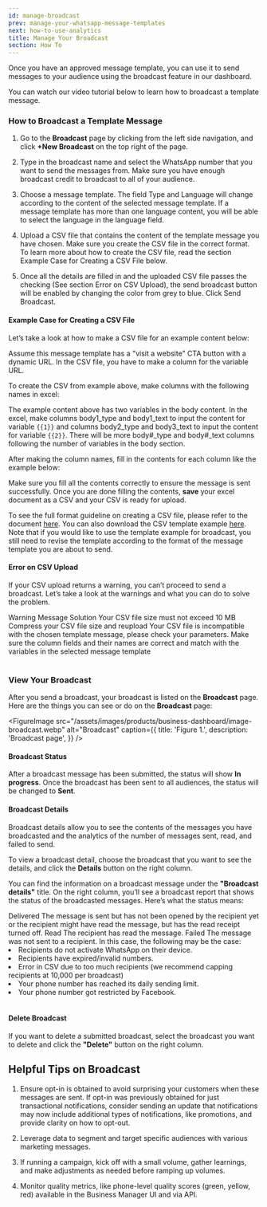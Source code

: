 ```yaml
---
id: manage-broadcast
prev: manage-your-whatsapp-message-templates
next: how-to-use-analytics
title: Manage Your Broadcast
section: How To
---
```


Once you have an approved message template, you can use it to send messages to your audience using the broadcast feature in our dashboard.

You can watch our video tutorial below to learn how to broadcast a template message.

<YoutubeEmbedWrapper>
  <YoutubeEmbed id="smbHZW5qsIk" params="v=smbHZW5qsIk" title=" Manage Your Broadcast" />
</YoutubeEmbedWrapper>

### How to Broadcast a Template Message

1. Go to the **Broadcast** page by clicking from the left side navigation, and click **+New Broadcast** on the top right of the page.

2. Type in the broadcast name and select the WhatsApp number that you want to send the messages from. Make sure you have enough broadcast credit to broadcast to all of your audience.

3. Choose a message template. The field Type and Language will change according to the content of the selected message template. If a message template has more than one language content, you will be able to select the language in the language field.

4. Upload a CSV file that contains the content of the template message you have chosen. Make sure you create the CSV file in the correct format. To learn more about how to create the CSV file, read the section Example Case for Creating a CSV File below.

5. Once all the details are filled in and the uploaded CSV file passes the checking (See section Error on CSV Upload), the send broadcast button will be enabled by changing the color from grey to blue. Click Send Broadcast.

#### Example Case for Creating a CSV File

Let’s take a look at how to make a CSV file for an example content below:

<FigureImage src="/assets/images/products/business-dashboard/message-template/image-7.webp" alt="image-7" />

Assume this message template has a "visit a website" CTA button with a dynamic URL. In the CSV file, you have to make a column for the variable URL.

To create the CSV from example above, make columns with the following names in excel:

<FigureImage src="/assets/images/products/business-dashboard/manage-broadcast/table-1.webp" alt="table-1" />

The example content above has two variables in the body content. In the excel, make columns body1_type and body1_text to input the content for variable `{{1}}` and columns body2_type and body3_text to input the content for variable `{{2}}`. There will be more body#\_type and body#\_text columns following the number of variables in the body section.

After making the column names, fill in the contents for each column like the example below:

<FigureImage src="/assets/images/products/business-dashboard/manage-broadcast/table-2.webp" alt="table-2" />

Make sure you fill all the contents correctly to ensure the message is sent successfully. Once you are done filling the contents,
**save** your excel document as a CSV and your CSV is ready for upload.

To see the full format guideline on creating a CSV file, please refer to the document [here](https://see-spaces.sgp1.digitaloceanspaces.com/business-dashboard/How%20to%20upload%20broadcast%20template%20message.pdf). You can also download the CSV template example [here](https://docs.google.com/spreadsheets/u/0/d/19MhdnZLytmh4iB5J-EVWYLhRrq6WcAYqkoe0jcOW3IU/edit). Note that if you would like to use the template example for broadcast, you still need to revise the template according to the format of the message template you are about to send.

#### Error on CSV Upload

If your CSV upload returns a warning, you can’t proceed to send a broadcast. Let’s take a look at the warnings and what you can do to solve the problem.

<Table>
  <TableHead>
    <TableHeadRow>
      <TableHeadCell>Warning Message</TableHeadCell>
      <TableHeadCell>Solution</TableHeadCell>
    </TableHeadRow>
  </TableHead>
  <TableBody>
    <TableBodyRow>
      <TableBodyCell>Your CSV file size must not exceed 10 MB</TableBodyCell>
      <TableBodyCell>Compress your CSV file size and reupload </TableBodyCell>
    </TableBodyRow>
    <TableBodyRow>
      <TableBodyCell>
        Your CSV file is incompatible with the chosen template message, please check your parameters.
      </TableBodyCell>
      <TableBodyCell>
        Make sure the column fields and their names are correct and match with the variables in the selected message
        template
      </TableBodyCell>
    </TableBodyRow>
  </TableBody>
</Table>

### View Your Broadcast

After you send a broadcast, your broadcast is listed on the **Broadcast** page. Here are the things you can see or do on the **Broadcast** page:

<FigureImage
  src="/assets/images/products/business-dashboard/image-broadcast.webp"
  alt="Broadcast"
  caption={{
    title: 'Figure 1.',
    description: 'Broadcast page',
  }}
/>

#### Broadcast Status

After a broadcast message has been submitted, the status will show **In progress**. Once the broadcast has been sent to all audiences, the status will be changed to **Sent**.

#### Broadcast Details

Broadcast details allow you to see the contents of the messages you have broadcasted and the analytics of the number of messages sent, read, and failed to send.

To view a broadcast detail, choose the broadcast that you want to see the details, and click the **Details** button on the right column.

You can find the information on a broadcast message under the **"Broadcast details"** title. On the right column, you’ll see a broadcast report that shows the status of the broadcasted messages. Here’s what the status means:

<Table>
  <TableBody>
    <TableBodyRow>
      <TableBodyCell>Delivered</TableBodyCell>
      <TableBodyCell>
        The message is sent but has not been opened by the recipient yet or the recipient might have read the message,
        but has the read receipt turned off.
      </TableBodyCell>
    </TableBodyRow>
    <TableBodyRow>
      <TableBodyCell>Read</TableBodyCell>
      <TableBodyCell>The recipient has read the message.</TableBodyCell>
    </TableBodyRow>
    <TableBodyRow>
      <TableBodyCell>Failed</TableBodyCell>
      <TableBodyCell>
        The message was not sent to a recipient. In this case, the following may be the case:
        <li>Recipients do not activate WhatsApp on their device.</li>
        <li>Recipients have expired/invalid numbers.</li>
        <li>Error in CSV due to too much recipients (we recommend capping recipients at 10,000 per broadcast)</li>
        <li>Your phone number has reached its daily sending limit.</li>
        <li>Your phone number got restricted by Facebook.</li>
      </TableBodyCell>
    </TableBodyRow>
  </TableBody>
</Table>

#### Delete Broadcast

If you want to delete a submitted broadcast, select the broadcast you want to delete and click the **"Delete"** button on the right column.

## Helpful Tips on Broadcast

1. Ensure opt-in is obtained to avoid surprising your customers when these messages are sent. If opt-in was previously obtained for just transactional notifications, consider sending an update that notifications may now include additional types of notifications, like promotions, and provide clarity on how to opt-out.

2. Leverage data to segment and target specific audiences with various marketing messages.

3. If running a campaign, kick off with a small volume, gather learnings, and make adjustments as needed before ramping up volumes.

4. Monitor quality metrics, like phone-level quality scores (green, yellow, red) available in the Business Manager UI and via API.
